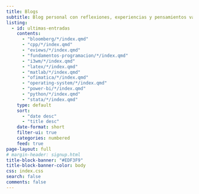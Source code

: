 ```yaml
---
title: Blogs
subtitle: Blog personal con reflexiones, experiencias y pensamientos variados.
listing:
  - id: ultimas-entradas
    contents: 
      - "bloomberg/*/index.qmd"
      - "cpp/*/index.qmd"
      - "eviews/*/index.qmd"
      - "fundamentos-programacion/*/index.qmd"
      - "i3wm/*/index.qmd"
      - "latex/*/index.qmd"
      - "matlab/*/index.qmd"
      - "ofimatica/*/index.qmd"
      - "operating-system/*/index.qmd"
      - "power-bi/*/index.qmd"
      - "python/*/index.qmd"
      - "stata/*/index.qmd"
    type: default
    sort: 
      - "date desc"
      - "title desc"
    date-format: short
    filter-ui: true
    categories: numbered
    feed: true
page-layout: full
# margin-header: signup.html
title-block-banner: "#EDF3F9"
title-block-banner-color: body
css: index.css
search: false
comments: false
---
```


